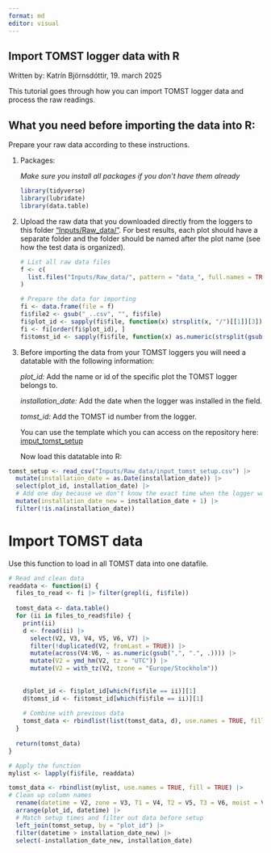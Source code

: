 ```yaml
---
format: md
editor: visual
---
```


## Import TOMST logger data with R

Written by: Katrín Björnsdóttir, 19. march 2025

This tutorial goes through how you can import TOMST logger data and process the raw readings.

## What you need before importing the data into R:

Prepare your raw data according to these instructions.

1.  Packages:

    *Make sure you install all packages if you don't have them already*

    ```r
    library(tidyverse)
    library(lubridate)
    library(data.table)
    ```

2.  Upload the raw data that you downloaded directly from the loggers to this folder ["Inputs/Raw_data/"](https://github.com/EDGE-Lab-GU/EDGE_TOMST_processing/tree/main/Inputs/Raw_data). For best results, each plot should have a separate folder and the folder should be named after the plot name (see how the test data is organized).

    ```r
    # List all raw data files
    f <- c(
      list.files("Inputs/Raw_data/", pattern = "data_", full.names = TRUE, recursive = TRUE)
    )

    # Prepare the data for importing
    fi <- data.frame(file = f)
    fi$file2 <- gsub("_..csv", "", fi$file)
    fi$plot_id <- sapply(fi$file, function(x) strsplit(x, "/")[[1]][3]) # extract plot_id from folder path
    fi <- fi[order(fi$plot_id), ]
    fi$tomst_id <- sapply(fi$file, function(x) as.numeric(strsplit(gsub("data_", "", strsplit(x, "/")[[1]][4]), "_")[[1]][1])) # extract tomst_id from file path
    ```

3.  Before importing the data from your TOMST loggers you will need a datatable with the following information:

    *plot_id:* Add the name or id of the specific plot the TOMST logger belongs to.

    *installation_date:* Add the date when the logger was installed in the field.

    *tomst_id:* Add the TOMST id number from the logger.

    You can use the template which you can access on the repository here: [imput_tomst_setup](https://github.com/EDGE-Lab-GU/EDGE_TOMST_processing/blob/main/Inputs/Raw_data/input_tomst_setup.csv)

    Now load this datatable into R:

```r
tomst_setup <- read_csv("Inputs/Raw_data/input_tomst_setup.csv") |> 
  mutate(installation_date = as.Date(installation_date)) |>
  select(plot_id, installation_date) |>
  # Add one day because we don't know the exact time when the logger was set up. Easier to ignore the installation date completely.
  mutate(installation_date_new = installation_date + 1) |>
  filter(!is.na(installation_date))
```

# Import TOMST data

Use this function to load in all TOMST data into one datafile.

```r
# Read and clean data
readdata <- function(i) {
  files_to_read <- fi |> filter(grepl(i, fi$file))
  
  tomst_data <- data.table()
  for (ii in files_to_read$file) {
    print(ii)
    d <- fread(ii) |>
      select(V2, V3, V4, V5, V6, V7) |>
      filter(!duplicated(V2, fromLast = TRUE)) |>
      mutate(across(V4:V6, ~ as.numeric(gsub(",", ".", .)))) |>
      mutate(V2 = ymd_hm(V2, tz = "UTC")) |>
      mutate(V2 = with_tz(V2, tzone = "Europe/Stockholm"))
    
    
    d$plot_id <- fi$plot_id[which(fi$file == ii)][1]
    d$tomst_id <- fi$tomst_id[which(fi$file == ii)][1]
    
    # Combine with previous data
    tomst_data <- rbindlist(list(tomst_data, d), use.names = TRUE, fill = TRUE)
  }
  
  return(tomst_data)
}

# Apply the function
mylist <- lapply(fi$file, readdata)

tomst_data <- rbindlist(mylist, use.names = TRUE, fill = TRUE) |> 
# Clean up column names
  rename(datetime = V2, zone = V3, T1 = V4, T2 = V5, T3 = V6, moist = V7) |>
  arrange(plot_id, datetime) |> 
  # Match setup times and filter out data before setup
  left_join(tomst_setup, by = "plot_id") |> 
  filter(datetime > installation_date_new) |>
  select(-installation_date_new, installation_date)

```
